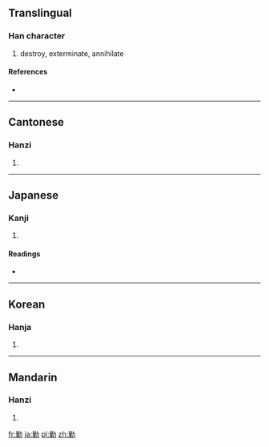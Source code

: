 {{also|剿}}
==Translingual==

===Han character===
{{Han char|rn=19|rad=力|as=11|sn=13|four=2492<sub>7</sub>|canj=女木大尸 (VDKS)}}

# destroy, exterminate, annihilate

====References====
* {{Han ref|kx=0149.090|dkj=02426|dj=0337.020|hdz=10379.130|uh=52E6|ud=21222|bh=B6D3|bd=46803}}

----

==Cantonese==

===Hanzi===
{{yue-hanzi|jyut=|y=chau2, jiu1}}

# {{defn|lang=yue|sort=力11}}

----

==Japanese==

===Kanji===
{{ja-kanji|grade=|rs=力11}}

# {{defn|lang=ja|sort=力11}}

====Readings====
* {{ja-readings|on=[[そう]] (sō), [[しょう]] (shō)|kun=[[つかれる]] (tsukareru), [[つくす]] (tsukusu)}}

----

==Korean==

===Hanja===
{{ko-hanja|hangeul=초|rv=cho|mr=ch'o}}

# {{defn|lang=ko|sort=力11}}

----

==Mandarin==

===Hanzi===
{{cmn-hanzi|pin=[[chāo]] ([[chao1]]), [[jiǎo]] ([[jiao3]])|wg=ch'ao<sup>1</sup>, chiao<sup>3</sup>}}

# {{defn|lang=cmn|sort=力11}}

[[fr:勦]]
[[ja:勦]]
[[pl:勦]]
[[zh:勦]]